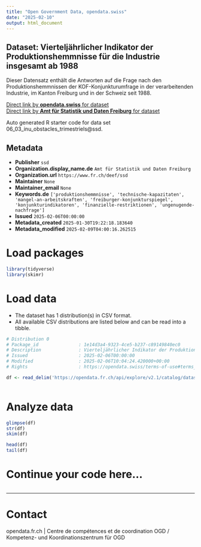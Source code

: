 ```yaml
---
title: "Open Government Data, opendata.swiss"
date: "2025-02-10"
output: html_document
---
```


## Dataset: Vierteljährlicher Indikator der Produktionshemmnisse für die Industrie insgesamt ab 1988

Dieser Datensatz enthält die Antworten auf die Frage nach den Produktionshemmnissen der KOF-Konjunkturumfrage in der verarbeitenden Industrie, im Kanton Freiburg und in der Schweiz seit 1988.

[Direct link by **opendata.swiss** for dataset](https://opendata.swiss/de/dataset/vierteljahrlicher-indikator-der-produktionshemmnisse-fur-die-industrie-insgesamt-ab-1988)<br>
[Direct link by **Amt für Statistik und Daten Freiburg** for dataset](https://opendata.fr.ch/explore/dataset/06_03_inu_obstacles_trimestriels/)

Auto generated R starter code for data set 06_03_inu_obstacles_trimestriels@ssd.

## Metadata

- **Publisher** `ssd`
- **Organization.display_name.de** `Amt für Statistik und Daten Freiburg`
- **Organization.url** `https://www.fr.ch/deef/ssd`
- **Maintainer** `None`
- **Maintainer_email** `None`
- **Keywords.de** `['produktionshemmnisse', 'technische-kapazitaten', 'mangel-an-arbeitskraften', 'freiburger-konjunkturspiegel', 'konjunkturindikatoren', 'finanzielle-restriktionen', 'ungenugende-nachfrage']`
- **Issued** `2025-02-06T00:00:00`
- **Metadata_created** `2025-01-30T19:22:18.183640`
- **Metadata_modified** `2025-02-09T04:00:16.262515`


# Load packages

```r

library(tidyverse)
library(skimr)

```

# Load data

-   The dataset has 1 distribution(s) in CSV format.
-   All available CSV distributions are listed below and can be read into a tibble.

```r

# Distribution 0
# Package_id               : 1e14d3a4-9323-4ce5-b237-c89149840ec0
# Description              : Vierteljährlicher Indikator der Produktionshemmnisse für die Industrie insgesamt ab 1988 (csv)
# Issued                   : 2025-02-06T00:00:00
# Modified                 : 2025-02-06T10:04:24.420000+00:00
# Rights                   : https://opendata.swiss/terms-of-use#terms_by

df <- read_delim('https://opendata.fr.ch/api/explore/v2.1/catalog/datasets/06_03_inu_obstacles_trimestriels/exports/csv?use_labels=true')



```

# Analyze data

```r

glimpse(df)
str(df)
skim(df)

head(df)
tail(df)

```

# Continue your code here...

```r

```

------------------------------------------------------------------------

# Contact

opendata.fr.ch | Centre de compétences et de coordination OGD / Kompetenz- und Koordinationszentrum für OGD
